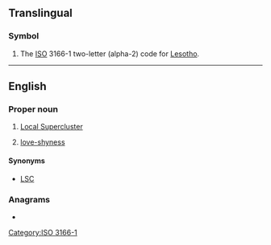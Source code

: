 {{also|ls|Ls|.ls|l's|'ls|L.S.|L&S|L's}}
==Translingual==

===Symbol===
{{head|mul|symbol}}

# The [[ISO]] 3166-1 two-letter (alpha-2) code for [[Lesotho]].

[[Category:ISO 3166-1]]

----

==English==

===Proper noun===
{{en-prop}}

# {{lb|en|astronomy}} [[Local Supercluster]]
# {{lb|en|astronomy}} [[love-shyness]]

====Synonyms====
* {{sense|Local Supercluster}} [[LSC]]

===Anagrams===
* {{anagrams|en|S & L|S&L|SL|Sl.}}